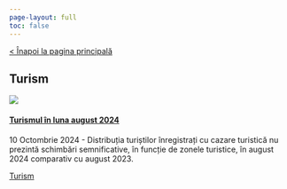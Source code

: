```yaml
---
page-layout: full
toc: false
---
```


<script src="defined_functions/masonry_sorting.js"></script>



:::{.column-page}

<a href="/index.html" class="navigation-link navigation-link--standalone">< Înapoi la pagina principală</a>

## Turism {.topic-title}

::: {#masonry-container}






<!-- Graphic 1  -->

::: {.blog-item style="grid-row: span 20;"}
::: {.blog-item__image}

<a href="../grafice.html#Turismul în luna august 2024" class="blog-item__image-link">
![](../image_index/20241009.jpg)</a>

:::
::: {.blog-item__content}
#### <a href="../grafice.html#Turismul în luna august 2024">Turismul în luna august 2024</a>
<time class="italic-date" datetime="10 Octombrie 2024">10 Octombrie 2024</time> - 
Distribuția turiștilor înregistrați cu cazare turistică nu prezintă schimbări semnificative, în funcție de zonele turistice, în august 2024 comparativ cu august 2023.
:::
::: {.blog-item__footer}
<a href="/tag/turism.html">Turism</a>
:::
:::


<!-- -->
:::
:::
<!-- -->


